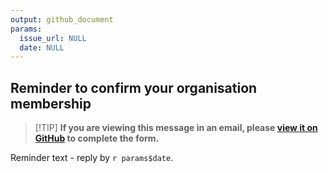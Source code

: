 ```yaml
---
output: github_document
params:
  issue_url: NULL
  date: NULL
---
```


## Reminder to confirm your organisation membership

> [!TIP]
> **If you are viewing this message in an email, please [view it on GitHub](`r params$issue_url`) to complete the form.**

Reminder text - reply by `r params$date`.
